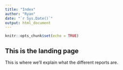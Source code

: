```yaml
---
title: "Index"
author: "Ryan"
date: "`r Sys.Date()`"
output: html_document
---
```


```r
knitr::opts_chunk$set(echo = TRUE)
```

## This is the landing page

This is where we'll explain what the different reports are.